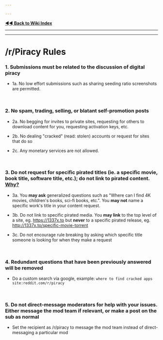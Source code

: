 ```yaml
---

---
```


[◄◄ **Back to Wiki Index**](https://www.reddit.com/r/Piracy/wiki/index)

---

---

# /r/Piracy Rules

### 1. Submissions must be related to the discussion of digital piracy

* 1a. No low effort submissions such as sharing seeding ratio screenshots are permitted.

&nbsp;

### 2. No spam, trading, selling, or blatant self-promotion posts

* 2a. No begging for invites to private sites, requesting for others to download content for you, requesting activation keys, etc.

* 2b. No dealing "cracked" (read: stolen) accounts or request for sites that do so

* 2c. Any monetary services are not allowed.

&nbsp;

### 3. Do not request for specific pirated titles (ie. a specific movie, book title, software title, etc.); do not link to pirated content. [Why?](https://www.reddit.com/r/piracy/wiki/subfaq)

* 3a. You **may ask** generalized questions such as "Where can I find 4K movies, children's books, sci-fi books, etc.". You **may not** name a specific work's title in your content request.

* 3b. Do not link to specific pirated media. You **may link** to the top level of a site, eg. <https://1337x.to> but **never** to a specific pirated release, eg. <http://1337x.to/specific-movie-torrent>

* 3c. Do not encourage rule breaking by asking which specific title someone is looking for when they make a request

&nbsp;

### 4. Redundant questions that have been previously answered will be removed

* Do a custom search via google, example: `where to find cracked apps site:reddit.com/r/piracy`

&nbsp;

### 5. Do not direct-message moderators for help with your issues. Either message the mod team if relevant, or make a post on the sub as normal

* Set the recipient as /r/piracy to message the mod team instead of direct-messaging a particular mod

&nbsp;

&nbsp;
